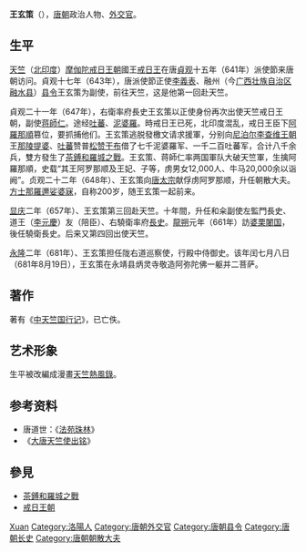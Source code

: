 '''王玄策'''（{{bd|622？||682？||catIdx=W王}}），[[唐朝|唐朝]]政治人物、[[外交官|外交官]]。

== 生平 ==
[[天竺|天竺]]（[[北印度|北印度]]）[[摩伽陀|摩伽陀]][[戒日王朝|戒日王朝]]國王[[戒日王|戒日王]]在唐[[貞观|貞观]]十五年（641年）派使節来唐朝访问。貞观十七年（643年），唐派使節正使[[李義表|李義表]]、融州（今[[广西壮族自治区|广西壮族自治区]][[融水县|融水县]]）[[县令|县令]]王玄策为副使，前往天竺，这是他第一回赴天竺。

貞观二十一年（647年），右衛率府長史王玄策以正使身份再次出使天竺戒日王朝，副使[[蒋師仁|蒋師仁]]。途经[[吐蕃|吐蕃]]、[[尼婆羅|泥婆羅]]。時戒日王已死，北印度混乱，戒日王臣下[[阿羅那順|阿羅那順]]篡位，要抓捕他们。王玄策逃脱發檄文请求援軍，分别向[[尼泊尔|尼泊尔]][[李查维|李查维王朝]]王[[那陵提婆|那陵提婆]]、[[吐蕃|吐蕃]]赞普[[松赞干布|松赞干布]]借了七千泥婆羅军、一千二百吐蕃军，合计八千余兵，雙方發生了[[茶鎛和羅城之戰|茶鎛和羅城之戰]]。王玄策、蒋師仁率两国軍队大破天竺軍，生擒阿羅那順，史载“其王阿罗那顺及王妃、子等，虏男女12,000人、牛马20,000余以诣阙”。贞观二十二年（648年）、王玄策向[[唐太宗|唐太宗]]献俘虏阿罗那顺，升任朝散大夫。[[方士|方士]][[那羅邇娑婆寐|那羅邇娑婆寐]]，自称200岁，随王玄策一起前来。

[[显庆|显庆]]二年（657年）、王玄策第三回赴天竺。十年間，升任和籴副使左監門長史、道王（[[李元慶|李元慶]]）友（陪臣）、右驍衛率府[[長史|長史]]。[[龍朔|龍朔]]元年（661年）訪[[婆栗闍国|婆栗闍国]]，後任驍衛長史。后来又第四回出使天竺。

[[永隆_(唐朝)|永隆]]二年（681年）、王玄策担任陇右道巡察使，行殿中侍御史。该年闰七月八日（681年8月19日），王玄策在永靖县炳灵寺敬造阿弥陀佛一躯并二菩萨。

== 著作 ==
著有《[[中天竺国行记|中天竺国行记]]》，已亡佚。

== 艺术形象 ==
生平被改編成漫畫[[天竺熱風錄|天竺熱風錄]]。

== 参考资料 ==
* 唐道世：《[[法苑珠林|法苑珠林]]》
* 《[[大唐天竺使出铭|大唐天竺使出铭]]》

== 參見 ==
*[[茶鎛和羅城之戰|茶鎛和羅城之戰]]
*[[戒日王朝|戒日王朝]]

{{Authority control}}

{{DEFAULTSORT:Wang王}}
[[Category:王姓|Xuan]]
[[Category:洛陽人|Category:洛陽人]]
[[Category:唐朝外交官|Category:唐朝外交官]]
[[Category:唐朝县令|Category:唐朝县令]]
[[Category:唐朝长史|Category:唐朝长史]]
[[Category:唐朝朝散大夫|Category:唐朝朝散大夫]]